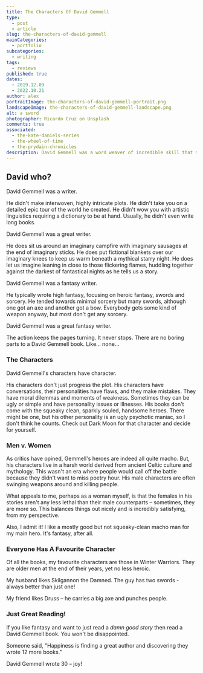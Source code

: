 ```yaml
---
title: The Characters Of David Gemmell
type: 
  - post
  - article
slug: the-characters-of-david-gemmell
mainCategories: 
  - portfolio
subcategories:
  - writing
tags:
  - reviews
published: true
dates: 
  - 2019.12.09
  - 2022.10.21
author: alex
portraitImage: the-characters-of-david-gemmell-portrait.png
landscapeImage: the-characters-of-david-gemmell-landscape.png
alt: a sword
photographer: Ricardo Cruz on Unsplash 
comments: true
associated: 
  - the-kate-daniels-series
  - the-wheel-of-time
  - the-prydain-chronicles
description: David Gemmell was a word weaver of incredible skill that many readers never discovered. He is one of my favourite authors with character that are second to none.
---
```


<ArticleContent>

## David who? 

David Gemmell was a writer. 

He didn't make interwoven, highly intricate plots. He didn't take you on a detailed epic tour of the world he created. He didn't wow you with artistic linguistics requiring a dictionary to be at hand. Usually, he didn't even write long books.

David Gemmell was a great writer.

He does sit us around an imaginary campfire with imaginary sausages at the end of imaginary sticks. He does put fictional blankets over our imaginary knees to keep us warm beneath a mythical starry night. He does let us imagine leaning in close to those flickering flames, huddling together against the darkest of fantastical nights as he tells us a story.


David Gemmell was a fantasy writer. 

He typically wrote high fantasy, focusing on heroic fantasy, swords and sorcery. He tended towards minimal sorcery but many swords, although one got an axe and another got a bow. Everybody gets some kind of weapon anyway, but most don't get any sorcery. 


David Gemmell was a great fantasy writer.

The action keeps the pages turning. It never stops. There are no boring parts to a David Gemmell book. Like… none… 

### The Characters

David Gemmell's characters have character.

His characters don't just progress the plot. His characters have conversations, their personalities have flaws, and they make mistakes. They have moral dilemmas and moments of weakness. Sometimes they can be ugly or simple and have personality issues or illnesses. His books don't come with the squeaky clean, sparkly souled, handsome heroes. There might be one, but his other personality is an ugly psychotic maniac, so I don't think he counts. Check out Dark Moon for that character and decide for yourself. 

### Men v. Women

As critics have opined, Gemmell's heroes are indeed all quite macho. But, his characters live in a harsh world derived from ancient Celtic culture and mythology. This wasn't an era where people would call off the battle because they didn't want to miss poetry hour. His male characters are often swinging weapons around and killing people. 

What appeals to me, perhaps as a woman myself, is that the females in his stories aren't any less lethal than their male counterparts – sometimes, they are more so. This balances things out nicely and is incredibly satisfying, from my perspective. 

Also, I admit it! I like a mostly good but not squeaky-clean macho man for my main hero. It's fantasy, after all.

### Everyone Has A Favourite Character

Of all the books, my favourite characters are those in Winter Warriors. They are older men at the end of their years, yet no less heroic. 

My husband likes Skilgannon the Damned. The guy has two swords - always better than just one! 

My friend likes Druss – he carries a big axe and punches people.

### Just Great Reading!

If you like fantasy and want to just read a *damn good story* then read a David Gemmell book. You won't be disappointed. 

Someone said, "Happiness is finding a great author and discovering they wrote 12 more books." 

David Gemmell wrote 30 – joy!

</ArticleContent>